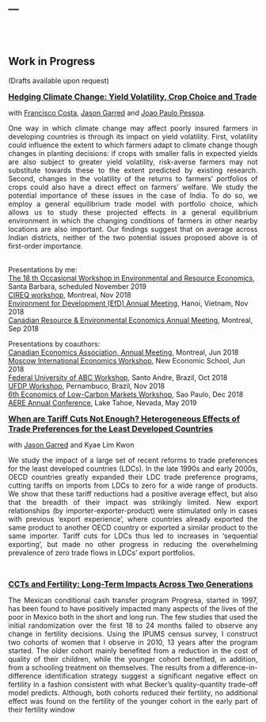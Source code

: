 ---
---
  
<br>
<br>

## Work in Progress

(Drafts available upon request)

 <font size="3">[<b>Hedging Climate Change: Yield Volatility, Crop Choice and Trade </b>]()</font> 
 

with [Francisco Costa](https://sites.google.com/site/fjmcosta/), [Jason Garred](http://web5.uottawa.ca/www5/jasongarred/index.html) and [Joao Paulo Pessoa](https://sites.google.com/site/joaopaulocnpessoa/).

<div style="text-align: justify">One way in which climate change may affect poorly insured farmers in developing countries is through its impact on yield volatility. First, volatility could influence the extent to which farmers adapt to climate change though changes in planting decisions: if crops with smaller falls in expected yields are also subject to greater yield volatility, risk-averse farmers may not substitute towards these to the extent predicted by existing research. Second, changes in the volatility of the returns to farmers' portfolios of crops could also have a direct effect on farmers' welfare. We study the potential importance of these issues in the case of India. To do so, we employ a general equilibrium trade model with portfolio choice, which allows us to study these projected effects in a general equilibrium environment in which the changing conditions of farmers in other nearby locations are also important. Our findings suggest that on average across Indian districts, neither of the two potential issues proposed above is of first-order importance.</div>
<br>
Presentations by me:<br>
[The 18
th Occasional Workshop in Environmental and Resource Economics](https://occasionalworkshop.weebly.com/), Santa Barbara, scheduled November 2019<br>
[CIREQ workshop](http://www.cireqmontreal.com/view/25509/atelier-deconomie-de-lenvironnement-et-des-ressources-naturelles-de-montreal-2018-2019), Montreal, Nov 2018<br>
[Environment for Development (EfD) Annual Meeting](http://www.efdinitiative.org/news/events/efd-annual-meeting-2018), Hanoi, Vietnam, Nov 2018 <br>
[Canadian Resource & Environmental Economics Annual Meeting](https://sites.google.com/view/creeaacere), Montreal, Sep 2018

Presentations by coauthors:<br>
[Canadian Economics Association, Annual Meeting](https://economics.ca/2018/en/), Montreal, Jun 2018<br>
[Moscow International Economics Workshop](https://www.nes.ru/files/EVENTS/Moscow-International-Economics-Workshop-2018.pdf), New Economic School, Jun 2018<br>
[Federal University of ABC Workshop](http://ufabc.edu.br/en/about), Santo Andre, Brazil, Oct 2018<br>
[UFDP Workshop](https://www.ufpe.br/decon), Pernambuco, Brazil, Nov 2018<br>
[6th Economics of Low-Carbon Markets Workshop](http://fearp.usp.br/lcm/), Sao Paulo, Dec 2018 <br>
[AERE Annual Conference](https://www.aere.org/summer-conference), Lake Tahoe, Nevada, May 2019
 <br>
 
<font size="3">[<b>When are Tariff Cuts Not Enough? Heterogeneous Effects of Trade Preferences for the Least Developed Countries</b>]()</font> 

with [Jason Garred](http://web5.uottawa.ca/www5/jasongarred/index.html) and Kyae Lim Kwon

<div style="text-align: justify">We study the impact of a large set of recent reforms to trade preferences for the
least developed countries (LDCs). In the late 1990s and early 2000s, OECD countries
greatly expanded their LDC trade preference programs, cutting tariffs on imports from
LDCs to zero for a wide range of products. We show that these tariff reductions had a
positive average effect, but also that the breadth of their impact was strikingly limited.
New export relationships (by importer-exporter-product) were stimulated only in cases
with previous ‘export experience’, where countries already exported the same product
to another OECD country or exported a similar product to the same importer. Tariff
cuts for LDCs thus led to increases in ‘sequential exporting’, but made no other progress
in reducing the overwhelming prevalence of zero trade flows in LDCs’ export portfolios.</div>
<br>

<font size="3">[<b>CCTs and Fertility: Long-Term Impacts Across Two Generations</b>]()</font> 

<div style="text-align: justify">The Mexican conditional cash transfer program Progresa, started in 1997, has been found to have positively impacted many aspects of the lives of the poor in Mexico both in the short and long run. The few studies that used the initial randomization over the first 18 to 24 months failed to observe any change in fertility decisions. Using the IPUMS census survey, I construct two cohorts of women that I observe in 2010, 13 years after the program started. The older cohort mainly benefited from a reduction in the cost of quality of their children, while the younger cohort benefited, in addition, from a schooling treatment on themselves. The results from a difference-in-difference identification strategy suggest a significant negative effect on fertility in a fashion consistent with what Becker’s quality-quantity trade-off model predicts. Although, both cohorts reduced their fertility, no additional effect was found on the fertility of the younger cohort in the early part of their fertility window </div>